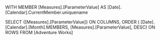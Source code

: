 WITH MEMBER [Measures].[ParameterValue] AS
	[Date].[Calendar].CurrentMember.uniquename

SELECT
	{[Measures].[ParameterValue]} ON COLUMNS,
	ORDER (
		[Date].[Calendar].[Month].MEMBERS,
		[Measures].[ParameterValue],
		DESC)
	ON ROWS
FROM
	[Adventure Works]
